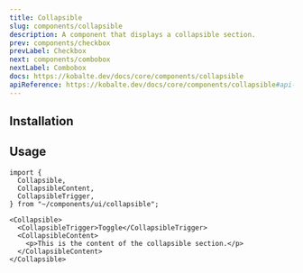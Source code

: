 ```yaml
---
title: Collapsible
slug: components/collapsible
description: A component that displays a collapsible section.
prev: components/checkbox
prevLabel: Checkbox
next: components/combobox
nextLabel: Combobox
docs: https://kobalte.dev/docs/core/components/collapsible
apiReference: https://kobalte.dev/docs/core/components/collapsible#api-reference
---
```



<PreviewTabs demoCode={CollapsibleDemoCode}>
    <CollapsibleDemo client:only="solid-js" /> 
</PreviewTabs>

## Installation

<InstallationTabs name="collapsible" code={CollapsibleCode} />

## Usage

```tsx
import {
  Collapsible,
  CollapsibleContent,
  CollapsibleTrigger,
} from "~/components/ui/collapsible";
```

```tsx
<Collapsible>
  <CollapsibleTrigger>Toggle</CollapsibleTrigger>
  <CollapsibleContent>
    <p>This is the content of the collapsible section.</p>
  </CollapsibleContent>
</Collapsible>
```

